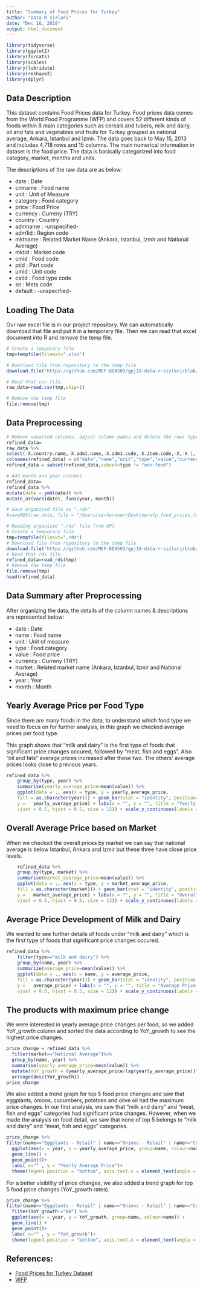 ---
title: "Summary of Food Prices for Turkey"
author: "Data R Sizlari"
date: "Dec 16, 2018"
output: html_document
---


```{r, echo=FALSE, message=FALSE}
library(tidyverse)
library(ggplot2)
library(forcats)
library(scales)
library(lubridate)
library(reshape2)
library(dplyr)
```

## Data Description

This dataset contains Food Prices data for Turkey. Food prices data comes from the World Food Programme (WFP) and covers 52 different kinds of foods within 8 main categories such as cereals and tubers, milk and dairy, oil and fats and vegetables and fruits for Turkey grouped as national average, Ankara, Istanbul and Izmir. The data goes back to May 15, 2013 and includes 4,718 rows and 15 columns. The main numerical information in dataset is the food price. The data is basically categorized into food category, market, months and units.

The descriptions of the raw data are as below:

*	date        : Date
*	cmname      : Food name
*	unit        : Unit of Measure
* category    : Food category
*	price       : Food Price
*	currency    : Curreny (TRY)
* country     : Country
* admname     : -unspecified-
* adm1id      : Region code
*	mktname     : Related Market Name (Ankara, Istanbul, Izmir and National Average)
* mktid       : Market code
* cmid        : Food code
* ptid        : Part code
* umid        : Unit code
* catid       : Food type code
* sn          : Meta code
*	default     : -unspecified-


## Loading The Data

Our raw excel file is in our project repository. We can automatically download that file and put it in a temporary file. Then we can read that excel document into R and remove the temp file.

```{r}
# Create a temporary file
tmp=tempfile(fileext=".xlsx")

# Download file from repository to the temp file
download.file("https://github.com/MEF-BDA503/gpj18-data-r-sizlari/blob/master/wfp_food_prices_turkey.csv?raw=true",destfile=tmp,mode='wb')

# Read that csv file.
raw_data=read.csv(tmp,skip=1)

# Remove the temp file
file.remove(tmp)
```


## Data Preprocessing

```{r}
# Remove unwanted columns, adjust column names and delete the rows type = "non-food" 
refined_data=
raw_data %>%
select(-X.country.name,-X.adm1.name,-X.adm1.code,-X.item.code,-X,-X.1,-X.2,-X.item.type.code,-X.meta.id,-X.3)
colnames(refined_data) = c("date","name","unit","type","value","currency","market")
refined_data = subset(refined_data,subset=type != "non-food")
```


```{r}
# Add month and year columns 
refined_data=
refined_data %>%
mutate(date = ymd(date)) %>% 
mutate_at(vars(date), funs(year, month)) 

# Save organized file as ".rds"
#saveRDS(raw_data, file = "/Users/serhansuer/Desktop/wfp_food_prices_turkey.rds")

# Reading organized ".rds" file from GPJ 
# Create a temporary file
tmp=tempfile(fileext=".rds")
# Download file from repository to the temp file
download.file("https://github.com/MEF-BDA503/gpj18-data-r-sizlari/blob/master/wfp_food_prices_turkey.rds?raw=true",destfile=tmp,mode='wb')
# Read that rds file.
refined_data=read_rds(tmp)
# Remove the temp file
file.remove(tmp)
head(refined_data)
```


## Data Summary after Preprocessing

After organizing the data, the details of the column names & descriptions are represented below:

*	date      : Date
*	name      : Food name
*	unit      : Unit of measure
*	type      : Food category
*	value     : Food price
*	currency  : Curreny (TRY)
*	market    : Related market name (Ankara, Istanbul, Izmir and National Average)
*	year      : Year
* month     : Month 


## Yearly Average Price per Food Type

Since there are many foods in the data, to understand which food type we need to focus on for further analysis, in this graph we checked average prices per food type.

This graph shows that "milk and dairy" is the first type of foods that significant price changes occured, followed by "meat, fish and eggs". Also "oil and fats" average prices increased after these two. The others' average prices looks close to previous years.

```{r}
refined_data %>% 
    group_by(type, year) %>%
    summarise(yearly_average_price=mean(value)) %>%
    ggplot(data = ., aes(x = type, y = yearly_average_price, 
    fill = as.character(year))) + geom_bar(stat = "identity", position=position_dodge()) + aes(x = type, 
    y =   yearly_average_price) + labs(x = "", y = "", title = "Yearly Average Price per Food Type") + theme_bw() + theme( axis.text.x = element_text(angle = 65, 
    vjust = 0.5, hjust = 0.5, size = 12)) + scale_y_continuous(labels = scales::comma) +   guides(fill=guide_legend(title="Year"))
```

## Overall Average Price based on Market

When we checked the overall prices by market we can say that national average is below Istanbul, Ankara and Izmir but these three have close price levels.

```{r}
    refined_data %>% 
    group_by(type, market) %>%
    summarise(market_average_price=mean(value)) %>%
    ggplot(data = ., aes(x = type, y = market_average_price, 
    fill = as.character(market))) + geom_bar(stat = "identity", position = position_dodge()) + aes(x = type, 
    y =   market_average_price) + labs(x = "", y = "", title = "Overall Average Price based on Market") + theme_bw() + theme( axis.text.x = element_text(angle = 65, 
    vjust = 0.5, hjust = 0.5, size = 12)) + scale_y_continuous(labels = scales::comma) +     guides(fill=guide_legend(title="Market")) 
```


## Average Price Development of Milk and Dairy

We wanted to see further details of foods under "milk and dairy" which is the first type of foods that significant price changes occured.

```{r}
refined_data %>% 
    filter(type=="milk and dairy") %>%
    group_by(name, year) %>%
    summarize(average_price=mean(value)) %>%
    ggplot(data = ., aes(x = name, y = average_price, 
    fill = as.character(year))) + geom_bar(stat = "identity", position = position_dodge()) + aes(x = name, 
    y =   average_price) + labs(x = "", y = "", title = "Average Price Development of Milk and Dairy") + theme_bw() + theme( axis.text.x = element_text(angle = 45, 
    vjust = 0.5, hjust = 0.5, size = 12)) + scale_y_continuous(labels = scales::comma) +   guides(fill=guide_legend(title="Year"))  

```

## The products with maximum price change

We were interested in yearly average price changes per food, so we added YoY_growth column and sorted the data according to YoY_growth to see the highest price changes.

```{r}
price_change = refined_data %>%
  filter(market=="National Average")%>%
  group_by(name, year) %>%
  summarise(yearly_average_price=mean(value)) %>%
  mutate(YoY_growth = (yearly_average_price/lag(yearly_average_price))^(1/(year-lag(year))) - 1) %>%
  arrange(desc(YoY_growth))
price_change
```

We also added a trend graph for top 5 food price changes and saw that eggplants, onions, cucumbers, potatoes and olive oil had the maximum price changes. In our first analysis, we saw that 
"milk and dairy" and "meat, fish and eggs" categories had significant price changes. However, when we made the analysis on food detail, we saw that none of top 5 belongs to "milk and dairy" and "meat, fish and eggs" categories.


```{r}
price_change %>% 
filter(name=="Eggplants - Retail" | name=="Onions - Retail" | name=="Cucumbers (greenhouse) - Retail" | name=="Potatoes - Retail" | name== "Oil (olive) - Retail" ) %>% 
  ggplot(aes(x = year, y = yearly_average_price, group=name, colour=name)) + 
  geom_line() + 
  geom_point()+
  labs( x="" , y = "Yearly Average Price")+ 
  theme(legend.position = "bottom", axis.text.x = element_text(angle = 90, vjust = 0.5, hjust = 0.0, size = 10)) 
```

For a better visibility of price changes, we also added a trend graph for top 5 food price changes (YoY_growth rates).

```{r}
price_change %>% 
filter(name=="Eggplants - Retail" | name=="Onions - Retail" | name=="Cucumbers (greenhouse) - Retail" | name=="Potatoes - Retail" | name== "Oil (olive) - Retail" ) %>% 
  filter(YoY_growth!="NA") %>% 
  ggplot(aes(x = year, y = YoY_growth, group=name, colour=name)) + 
  geom_line() + 
  geom_point()+
  labs( x="" , y = "YoY_growth")+ 
  theme(legend.position = "bottom", axis.text.x = element_text(angle = 90, vjust = 0.5, hjust = 0.0, size = 10)) 
```


## References:

*	[Food Prices for Turkey Dataset](https://data.humdata.org/dataset/wfp-food-prices-for-turkey/resource/33f303b8-4557-424e-8205-227b889f00e5)
*	[WFP](https://data.humdata.org/organization/3ecac442-7fed-448d-8f78-b385ef6f84e7)
